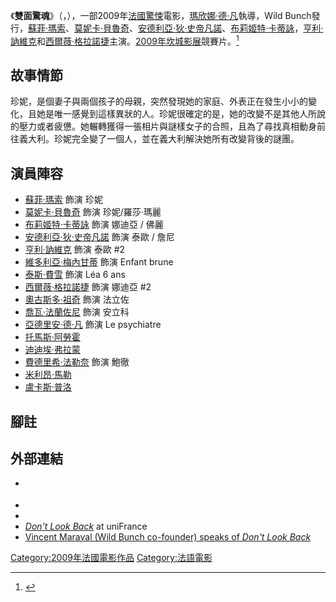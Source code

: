 {{noteTA
|T=zh-tw:雙面驚魂;zh-cn:不要回头;zh-hk:不回頭;
|G1=Show
|G2=Movie
|1=zh-tw:雙面驚魂;zh-cn:不要回头;zh-hk:不回頭;
|2=zh-tw:瑪欣娜·德·凡;zh-cn:瑪麗娜·德·範;zh-hk:瑪蓮娜·德·雲;
|3=zh-tw:坎城;zh-cn:戛纳;zh-hk:康城;
}}

{{Infobox Film
| name               = Don't Look Back
| original_name      = Ne te retourne pas
| image              = 
| cn_image           = 
| hk_image           = 
| tw_image           = 
| caption            = 
| director           = [[瑪欣娜·德·凡|瑪欣娜·德·凡]]
| executive_producer =
| producer           = 派屈克·索柏曼（Patrick Sobelman）
| writer             = 賈克·艾裘提（Jacques Akchoti）<br>瑪欣娜·德·凡
| narrator           = 
| starring           = [[蘇菲·瑪索|蘇菲·瑪索]]<br>[[莫妮卡·貝魯奇|莫妮卡·貝魯奇]]
| music              = 
| cinematography     = 多米尼克·柯林（Dominique Colin）
| editing            = 麥克·法羅門廷（Mike Fromentin）
| studio             = 
| distributor        = 
| released           = {{flagicon|FRA}}{{start date|2009|6|3}}<br>{{flagicon|Belgium}}{{start date|2009|6|24}}<br>{{flagicon|Germany}}{{start date|2009|9|19}}<br>{{flagicon|Spain}}{{start date|2009|10|4}}<br>{{flagicon|Russia}}{{start date|2009|10|22}}<br>{{flagicon|Kazakhstan}}{{start date|2009|10|24}}<br>{{flagicon|Singapore}}{{start date|2009|12|3}}<br>{{flagicon|Turkey}}{{start date|2009|12|4}}<br>{{flagicon|HKG}}{{start date|2009|12|10}}<br>{{flagicon|PRC}}{{start date|2010|3|5}}<br>{{flagicon|TWN}}{{start date|2010|4|16}}
| sec-title          = 
| rate               = 
| runtime            = 111分鐘
| country            = 法國
| language           = 法語
| imdb_id            = 
| amg_id             = 
| budget             = 
| gross              =
| preceded_by        = 
| followed_by        = 
| cn_name            = 不要回头
| hk_name            = 不回頭
| tw_name            = 雙面驚魂
}}
《'''雙面驚魂'''》（{{lang-fr|'''Ne te retourne pas'''}}，{{lang-en|'''Don't Look Back'''}}），一部2009年[[法國|法國]][[驚悚_(類型)|驚悚]]電影，[[瑪欣娜·德·凡|瑪欣娜·德·凡]]執導，Wild Bunch發行，[[蘇菲·瑪索|蘇菲·瑪索]]、[[莫妮卡·貝魯奇|莫妮卡·貝魯奇]]、[[安德利亞·狄·史帝凡諾|安德利亞·狄·史帝凡諾]]、[[布莉姬特·卡蒂詠|布莉姬特·卡蒂詠]]，[[亨利·訥維克|亨利·訥維克]]和[[西爾薇·格拉諾捷|西爾薇·格拉諾捷]]主演。[[第62屆坎城電影節|2009年坎城影展]]競賽片。<ref name="festival-cannes.com">{{cite web |url = http://www.festival-cannes.com/en/archives/ficheFilm/id/10904940/year/2009.html |title = Festival de Cannes: Don't Look Back |accessdate = May 17, 2009 |work = festival-cannes.com |archive-date = 2012-04-12 |archive-url = https://www.webcitation.org/66s26en6I?url=http://www.festival-cannes.com/en/archives/ficheFilm/id/10904940/year/2009.html |dead-url = no }}</ref>

== 故事情節 ==
珍妮，是個妻子與兩個孩子的母親，突然發現她的家庭、外表正在發生小小的變化，且她是唯一感覺到這樣異狀的人。珍妮很確定的是，她的改變不是其他人所說的壓力或者疲憊。她輾轉獲得一張相片與謎樣女子的合照，且為了尋找真相動身前往義大利。珍妮完全變了一個人，並在義大利解決她所有改變背後的謎團。

== 演員陣容 ==
* [[蘇菲·瑪索|蘇菲·瑪索]] 飾演 珍妮
* [[莫妮卡·貝魯奇|莫妮卡·貝魯奇]] 飾演 珍妮/羅莎·瑪麗
* [[布莉姬特·卡蒂詠|布莉姬特·卡蒂詠]] 飾演 娜迪亞 / 佛麗
* [[安德利亞·狄·史帝凡諾|安德利亞·狄·史帝凡諾]] 飾演 泰歐 / 詹尼
* [[亨利·訥維克|亨利·訥維克]] 飾演 泰歐 #2
* [[維多利亞·梅內甘蒂|維多利亞·梅內甘蒂]] 飾演 Enfant brune
* [[泰斯·費雪|泰斯·費雪]] 飾演 Léa 6 ans
* [[西爾薇·格拉諾捷|西爾薇·格拉諾捷]] 飾演 娜迪亞 #2
* [[奧古斯多·祖奇|奧古斯多·祖奇]] 飾演 法立佐
* [[喬瓦·法蘭佐尼|喬瓦·法蘭佐尼]] 飾演 安立科
* [[亞德里安·德·凡|亞德里安·德·凡]] 飾演 Le psychiatre
* [[托馬斯·阿勞霍|托馬斯·阿勞霍]]
* [[迪迪埃·弗拉蒙|迪迪埃·弗拉蒙]]
* [[費德里希·法勒奈|費德里希·法勒奈]] 飾演 鮑徹
* [[米利昂·馬勒|米利昂·馬勒]]
* [[盧卡斯·普洛|盧卡斯·普洛]]

== 腳註 ==
{{reflist}}

== 外部連結 ==
* {{official|http://www.neteretournepas.com/}} {{fr icon}}
* {{imdb title|id=1075113|title=Don't Look Back}}
* {{rotten-tomatoes|id=ne_te_retourne_pas|title=Don't Look Back}}
* [http://en.unifrance.org/movie/28734/don-t-look-back ''Don't Look Back''] {{Wayback|url=http://en.unifrance.org/movie/28734/don-t-look-back |date=20210227075808 }} at uniFrance
* [http://www.nespresso.com/events/EU/EN/1714.html Vincent Maraval (Wild Bunch co-founder) speaks of ''Don't Look Back'']{{Dead link|date=2018年9月 |bot=InternetArchiveBot |fix-attempted=yes }}

[[Category:2009年法國電影作品|Category:2009年法國電影作品]]
[[Category:法語電影|Category:法語電影]]